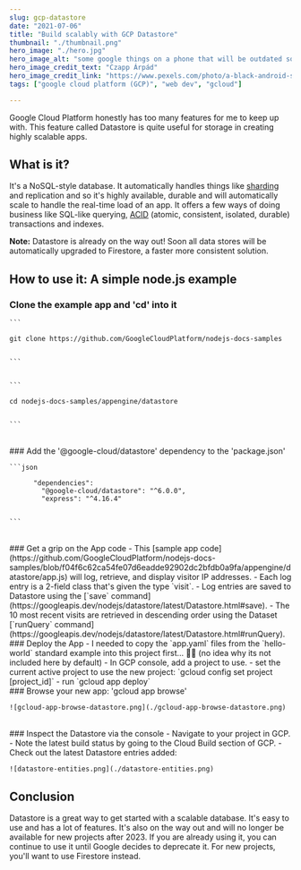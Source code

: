 ```yaml
---
slug: gcp-datastore
date: "2021-07-06"
title: "Build scalably with GCP Datastore"
thumbnail: "./thumbnail.png"
hero_image: "./hero.jpg"
hero_image_alt: "some google things on a phone that will be outdated soon ...oops, too late"
hero_image_credit_text: "Czapp Árpád"
hero_image_credit_link: "https://www.pexels.com/photo/a-black-android-smartphone-with-google-apps-on-screen-10774600/"
tags: ["google cloud platform (GCP)", "web dev", "gcloud"]

---
```


Google Cloud Platform honestly has too many features for me to keep up with. This feature called Datastore is quite useful for storage in creating highly scalable apps.

## What is it?
It's a NoSQL-style database. It automatically handles things like [sharding](https://en.wikipedia.org/wiki/Shard_(database_architecture)) and replication and so it's highly available, durable and will automatically scale to handle the real-time load of an app. It offers a few ways of doing business like SQL-like querying, [ACID](https://en.wikipedia.org/wiki/ACID) (atomic, consistent, isolated, durable) transactions and indexes.

<div className={note}>
  <strong>Note:</strong> Datastore is already on the way out! Soon all data stores will be automatically upgraded to Firestore, a faster more consistent solution.
</div>

## How to use it: A simple node.js example
### Clone the example app and 'cd' into it
    ```

    git clone https://github.com/GoogleCloudPlatform/nodejs-docs-samples
    
    
    ```


    ```

    cd nodejs-docs-samples/appengine/datastore
    

    ```
<br/>
### Add the '@google-cloud/datastore' dependency to the 'package.json'

    ```json

          "dependencies": 
            "@google-cloud/datastore": "^6.0.0",
            "express": "^4.16.4"
        

    ```

<br/>
### Get a grip on the App code
    - This [sample app code](https://github.com/GoogleCloudPlatform/nodejs-docs-samples/blob/f04f6c62ca54fe07d6eadde92902dc2bfdb0a9fa/appengine/datastore/app.js) will log, retrieve, and display visitor IP addresses.
    - Each log entry is a 2-field class that's given the type `visit`.
    - Log entries are saved to Datastore using the [`save` command](https://googleapis.dev/nodejs/datastore/latest/Datastore.html#save).
    - The 10 most recent visits are retrieved in descending order using the Dataset [`runQuery` command](https://googleapis.dev/nodejs/datastore/latest/Datastore.html#runQuery).
<br/>
### Deploy the App
    - I needed to copy the `app.yaml` files from the `hello-world` standard example into this project first... 🤷‍♂️ (no idea why its not included here by default)
    - In GCP console, add a project to use.
    - set the current active project to use the new project:
    `gcloud config set project [project_id]`
    - run `gcloud app deploy`

<br/>
### Browse your new app: 'gcloud app browse'

    ![gcloud-app-browse-datastore.png](./gcloud-app-browse-datastore.png)

<br/>
### Inspect the Datastore via the console
    - Navigate to your project in GCP.
    - Note the latest build status by going to the Cloud Build section of GCP.
    - Check out the latest Datastore entries added:

    ![datastore-entities.png](./datastore-entities.png)

## Conclusion
Datastore is a great way to get started with a scalable database. It's easy to use and has a lot of features. It's also on the way out and will no longer be available for new projects after 2023. If you are already using it, you can continue to use it until Google decides to deprecate it. For new projects, you'll want to use Firestore instead.
